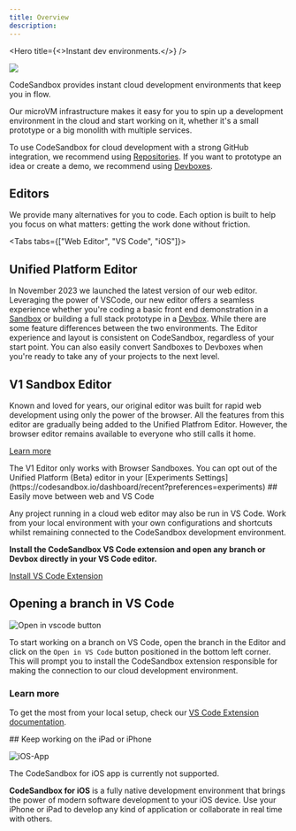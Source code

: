 ```yaml
---
title: Overview
description:
---
```



<Hero 
  title={<>Instant dev environments.</>}
/>

![](./images/cover-projects.jpg)

CodeSandbox provides instant cloud development environments that keep you in flow.

Our microVM infrastructure makes it easy for you to spin up a development environment in the cloud and start working on it, whether it's a small prototype or a big monolith with multiple services.

To use CodeSandbox for cloud development with a strong GitHub integration, we recommend using [Repositories](/learn/repositories/overview). If you want to prototype an idea or create a demo, we recommend using [Devboxes](/learn/devboxes/overview).

## Editors

We provide many alternatives for you to code. Each option is built to help you focus on what matters: getting the work done without friction.

<Tabs tabs={["Web Editor", "VS Code", "iOS"]}>

<WrapContent>

## Unified Platform Editor

In November 2023 we launched the latest version of our web editor. Leveraging the power of VSCode, our new editor offers a seamless experience whether you're coding a basic front end demonstration in a [Sandbox](/learn/devboxes/editors?tab=sandbox) or building a full stack prototype in a [Devbox](/learn/devboxes/editors?tab=devbox).
While there are some feature differences between the two environments. The Editor experience and layout is consistent on CodeSandbox, regardless of your start point. You can also easily convert Sandboxes to Devboxes when you're ready to take any of your projects to the next level.

## V1 Sandbox Editor

Known and loved for years, our original editor was built for rapid web development using only the power of the browser. All the features from this editor are gradually being added to the Unified Platfrom Editor. However, the browser editor remains available to everyone who still calls it home.

[Learn more](/learn/legacy-sandboxes/overview)

<Callout>
The V1 Editor only works with Browser Sandboxes. You can opt out of the Unified Platform (Beta) editor in your [Experiments Settings](https://codesandbox.io/dashboard/recent?preferences=experiments)
</Callout>

</WrapContent>

<WrapContent>
## Easily move between web and VS Code

Any project running in a cloud web editor may also be run in VS Code. Work from your local environment with your own configurations and shortcuts whilst remaining connected to the CodeSandbox development environment.

**Install the CodeSandbox VS Code extension and open any branch or Devbox directly in your VS Code editor.**

[Install VS Code Extension](https://marketplace.visualstudio.com/items?itemName=CodeSandbox-io.codesandbox-projects)

## Opening a branch in VS Code

![Open in vscode button](./images/getting-openvscode.jpg)

To start working on a branch on VS Code, open the branch in the Editor and click on the `Open in VS Code` button positioned in the bottom left corner. This will prompt you to install the CodeSandbox extension responsible for making the connection to our cloud development environment.

### Learn more

To get the most from your local setup, check our [VS Code Extension documentation](/learn/editors/vscode/overview).

</WrapContent>

<WrapContent>
## Keep working on the iPad or iPhone

![iOS-App](./images/iOS-iPad.jpg)

<Callout emoji="ℹ️">
The CodeSandbox for iOS app is currently not supported.
</Callout>

**CodeSandbox for iOS** is a fully native development environment that brings the power of modern software development to your iOS device. Use your iPhone or iPad to develop any kind of application or collaborate in real time with others.

</WrapContent>
    
</Tabs>
